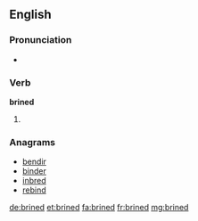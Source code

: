 ==English==

===Pronunciation===
* {{rhymes|aɪnd}}

===Verb===
'''brined'''

# {{en-past of|brine}}

===Anagrams===
* [[bendir#English|bendir]]
* [[binder#English|binder]]
* [[inbred#English|inbred]]
* [[rebind#English|rebind]]

[[de:brined]]
[[et:brined]]
[[fa:brined]]
[[fr:brined]]
[[mg:brined]]